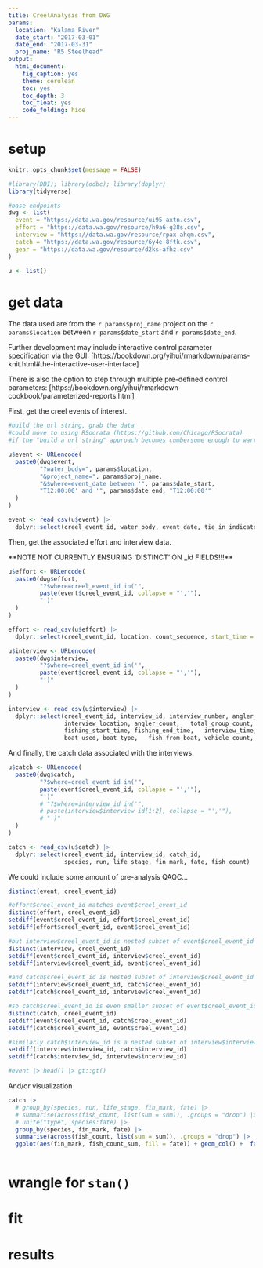 ```yaml
---
title: CreelAnalysis from DWG
params:
  location: "Kalama River"
  date_start: "2017-03-01"   
  date_end: "2017-03-31"
  proj_name: "R5 Steelhead"  
output:
  html_document:
    fig_caption: yes
    theme: cerulean
    toc: yes
    toc_depth: 3
    toc_float: yes
    code_folding: hide
---
```


# setup 

```r
knitr::opts_chunk$set(message = FALSE)

#library(DBI); library(odbc); library(dbplyr)
library(tidyverse)

#base endpoints
dwg <- list(
  event = "https://data.wa.gov/resource/ui95-axtn.csv",
  effort = "https://data.wa.gov/resource/h9a6-g38s.csv",
  interview = "https://data.wa.gov/resource/rpax-ahqm.csv",
  catch = "https://data.wa.gov/resource/6y4e-8ftk.csv",
  gear = "https://data.wa.gov/resource/d2ks-afhz.csv"
)

u <- list()

```

# get data

The data used are from the `r params$proj_name` project on the `r params$location` between `r params$date_start` and `r params$date_end`.

Further development may include interactive control parameter specification via the GUI: [https://bookdown.org/yihui/rmarkdown/params-knit.html#the-interactive-user-interface]

There is also the option to step through multiple pre-defined control parameters:
[https://bookdown.org/yihui/rmarkdown-cookbook/parameterized-reports.html]

First, get the creel events of interest.

```r
#build the url string, grab the data
#could move to using RSocrata (https://github.com/Chicago/RSocrata) 
#if the "build a url string" approach becomes cumbersome enough to warrant introducing another dependency.

u$event <- URLencode(
  paste0(dwg$event,
         "?water_body=", params$location,
         "&project_name=", params$proj_name,
         "&$where=event_date between '", params$date_start,
         "T12:00:00' and '", params$date_end, "T12:00:00'"
  )
)

event <- read_csv(u$event) |> 
  dplyr::select(creel_event_id, water_body, event_date, tie_in_indicator)

```

Then, get the associated effort and interview data.

**NOTE NOT CURRENTLY ENSURING 'DISTINCT' ON _id FIELDS!!!**

```r
u$effort <- URLencode(
  paste0(dwg$effort,
         "?$where=creel_event_id in('",
         paste(event$creel_event_id, collapse = "','"),
         "')"
  )
)

effort <- read_csv(u$effort) |> 
  dplyr::select(creel_event_id, location, count_sequence, start_time = effort_start_time, end_time = effort_end_time, count_type, count_quantity)
```

```r
u$interview <- URLencode(
  paste0(dwg$interview,
         "?$where=creel_event_id in('",
         paste(event$creel_event_id, collapse = "','"),
         "')"
  )
)

interview <- read_csv(u$interview) |> 
  dplyr::select(creel_event_id, interview_id, interview_number,	angler_type, 
                interview_location, angler_count,	total_group_count, trip_status,
                fishing_start_time,	fishing_end_time,	interview_time, 
                boat_used, boat_type,	fish_from_boat,	vehicle_count, trailer_count)

```

And finally, the catch data associated with the interviews.

```r
u$catch <- URLencode(
  paste0(dwg$catch,
         "?$where=creel_event_id in('",
         paste(event$creel_event_id, collapse = "','"),
         "')"
         # "?$where=interview_id in('",
         # paste(interview$interview_id[1:2], collapse = "','"),
         # "')"
  )
)

catch <- read_csv(u$catch) |> 
  dplyr::select(creel_event_id, interview_id, catch_id,
                species, run, life_stage, fin_mark, fate, fish_count)

```

We could include some amount of pre-analysis QAQC...

```r
distinct(event, creel_event_id) 

#effort$creel_event_id matches event$creel_event_id
distinct(effort, creel_event_id)
setdiff(event$creel_event_id, effort$creel_event_id)
setdiff(effort$creel_event_id, event$creel_event_id)

#but interview$creel_event_id is nested subset of event$creel_event_id
distinct(interview, creel_event_id)
setdiff(event$creel_event_id, interview$creel_event_id)
setdiff(interview$creel_event_id, event$creel_event_id)

#and catch$creel_event_id is nested subset of interview$creel_event_id
setdiff(interview$creel_event_id, catch$creel_event_id)
setdiff(catch$creel_event_id, interview$creel_event_id)

#so catch$creel_event_id is even smaller subset of event$creel_event_id
distinct(catch, creel_event_id)
setdiff(event$creel_event_id, catch$creel_event_id)
setdiff(catch$creel_event_id, event$creel_event_id)

#similarly catch$interview_id is a nested subset of interview$interview_id
setdiff(interview$interview_id, catch$interview_id)
setdiff(catch$interview_id, interview$interview_id)

#event |> head() |> gt::gt()

```

And/or visualization

```r
catch |> 
  # group_by(species, run, life_stage, fin_mark, fate) |> 
  # summarise(across(fish_count, list(sum = sum)), .groups = "drop") |> 
  # unite("type", species:fate) |> 
  group_by(species, fin_mark, fate) |> 
  summarise(across(fish_count, list(sum = sum)), .groups = "drop") |> 
  ggplot(aes(fin_mark, fish_count_sum, fill = fate)) + geom_col() +  facet_wrap(~species)
  
```


# wrangle for `stan()`

# fit

# results
